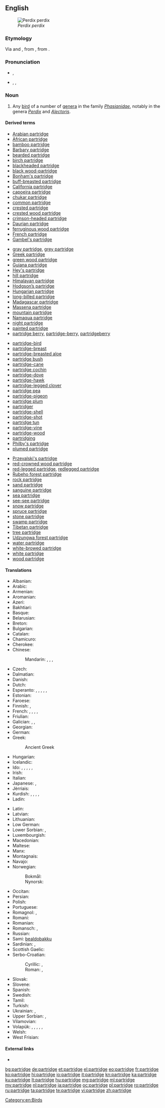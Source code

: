 ==English==
[[File:Perdix perdix (Marek Szczepanek).jpg|thumb|''Perdix perdix'']]

===Etymology===
Via {{etyl|enm}} and {{etyl|fro}}, from {{etyl|la}} {{term|perdix|perdīx|partridge|lang=la}}, from {{etyl|grc}} {{term|πέρδιξ||partridge|tr=perdix|lang=grc}}.

===Pronunciation===
* {{a|UK}} {{IPA|/ˈpɑːtrɪd͡ʒ/}}, {{X-SAMPA|/"pA:trIdZ/}}
* {{a|US}} {{enPR|pärʹtrĭj}}, {{IPA|/ˈpɑrtrɪd͡ʒ/}}, {{X-SAMPA|/"pArtrIdZ/}}

===Noun===
{{en-noun|pl2=partridge}}

# Any [[bird]] of a number of [[genera]] in the family ''[[Phasianidae]]'', notably in the genera ''[[Perdix]]'' and ''[[Alectoris]]''.

====Derived terms====
{{rel-top4|terms derived from ''partridge''}}
* [[Arabian partridge]]
* [[African partridge]]
* [[bamboo partridge]]
* [[Barbary partridge]]
* [[bearded partridge]]
* [[birch partridge]]
* [[blackheaded partridge]]
* [[black wood-partridge]]
* [[Bonham's partridge]]
* [[buff-breasted partridge]]
* [[California partridge]]
* [[capoeira partridge]]
* [[chukar partridge]]
* [[common partridge]]
* [[crested partridge]]
* [[crested wood partridge]]
* [[crimson-headed partridge]]
* [[Daurian partridge]]
* [[ferruginous wood partridge]]
* [[French partridge]]
* [[Gambel's partridge]]
{{rel-mid4}}
* [[gray partridge]], [[grey partridge]]
* [[Greek partridge]]
* [[green wood partridge]]
* [[Guiana partridge]]
* [[Hey's partridge]]
* [[hill partridge]]
* [[Himalayan partridge]]
* [[Hodgson’s partridge]]
* [[Hungarian partridge]]
* [[long-billed partridge]]
* [[Madagascar partridge]]
* [[Massena partridge]]
* [[mountain partridge]]
* [[Namaqua partridge]]
* [[night partridge]]
* [[painted partridge]]
* [[partridge berry]], [[partridge-berry]], [[partridgeberry]]
{{rel-mid4}}
* [[partridge-bird]]
* [[partridge-breast]]
* [[partridge-breasted aloe]]
* [[partridge bush]]
* [[partridge-cane]]
* [[partridge cochin]]
* [[partridge-dove]]
* [[partridge-hawk]]
* [[partridge-legged clover]]
* [[partridge pea]]
* [[partridge-pigeon]]
* [[partridge plum]]
* [[partridger]]
* [[partridge-shell]]
* [[partridge-shot]]
* [[partridge tun]]
* [[partridge-vine]]
* [[partridge-wood]]
* [[partridging]]
* [[Philby's partridge]]
* [[plumed partridge]]
{{rel-mid4}}
* [[Przevalski's partridge]]
* [[red-crowned wood partridge]]
* [[red-legged partridge]], [[redlegged partridge]]
* [[Rubeho forest partridge]]
* [[rock partridge]]
* [[sand partridge]]
* [[sanguine partridge]]
* [[sea partridge]]
* [[see-see partridge]]
* [[snow partridge]]
* [[spruce partridge]]
* [[stone partridge]]
* [[swamp partridge]]
* [[Tibetan partridge]]
* [[tree partridge]]
* [[Udzungwa forest partridge]]
* [[water partridge]]
* [[white-browed partridge]]
* [[white partridge]]
* [[wood partridge]]
{{rel-bottom}}

====Translations====
{{trans-top|any bird of the genera ''Perdix'' or ''Alectoris''}}
* Albanian: {{t-|sq|thëllëzë}}
* Arabic: {{t-|ar|الحجل|m|tr=al-Hájal|sc=Arab}}
* Armenian: {{t-|hy|կաքավ|tr=kak'av}}
* Aromanian: {{t-|rup|piturniclje}}
* Azeri: {{t+|az|kəklik}}
* Bakhtiari: {{tø|bqi|کوگ|sc=fa-Arab}}
* Basque: {{t+|eu|eper}}
* Belarusian: {{t-|be|курапатка|f}}
* Breton: {{t-|br|klujar c’hris}}
* Bulgarian: {{t+|bg|яребица|f|tr=jarebica}}
* Catalan: {{t-|ca|perdiu|f}}
* Chamicuro: {{tø|ccc|s̈honoto}}
* Cherokee: {{t-|chr|ᎫᏇ|tr=guque|sc=Cher}}
* Chinese:
*: Mandarin: {{t|cmn|鷓鴣|sc=Hani}}, {{t|cmn|鹧鸪|tr=zhègū|sc=Hani}}, {{t|cmn|石雞|sc=Hani}}, {{t|cmn|石鸡|tr=shíjī|sc=Hani}}
* Czech: {{t-|cs|koroptev|f}}
* Dalmatian: {{tø|dlm|pernaica|f}}
* Danish: {{t+|da|agerhøne|c}}
* Dutch: {{t+|nl|patrijs|f}}
* Esperanto: {{qualifier|♂♀}} {{t-|eo|perdriko}}, {{qualifier|♂}} {{t-|eo|virperdriko}}, {{qualifier|♂♀}} {{t-|eo|perdrikino}}, {{qualifier|♂♀ offspring}} {{t-|eo|perdrikido}}, {{qualifier|♂ offspring}} {{t-|eo|virperdrikido}}, {{qualifier|♀ offspring}} {{t-|eo|perdrikidino}}
* Estonian: {{t-|et|nurmkana}}
* Faroese: {{t-|fo|akurhøna|f}}
* Finnish: {{qualifier|Perdix}} {{t+|fi|peltopyy}}, {{qualifier|Alectoria}} {{t+|fi|punapyy}}
* French: {{t+|fr|perdrix|f}}, {{t-|fr|mâle de la perdrix|m}}, {{t-|fr|femelle de la perdrix|f}}, {{qualifier|♂}} {{t+|fr|garbon|f}}, {{qualifier|offspring}} {{t+|fr|perdreau|m}}
* Friulian: {{tø|fur|pernîs}}
* Galician: {{t-|gl|perdiz charra|f}}, {{t-|gl|perdiz charrela|f}}, {{t-|gl|charrela|f}}
* Georgian: {{t+|ka|კაკაბი|tr=kakabi|sc=Geor}}
* German: {{t+|de|Rebhuhn|n}}
* Greek: {{t+|el|πέρδικα|f|tr=pérdika}}
*: Ancient Greek {{tø|grc|πέρδιξ}}
* Hungarian: {{t+|hu|fogoly}}
* Icelandic: {{t-|is|akurhæna|f}}
* Ido: {{qualifier|♂♀}} {{t+|io|perdriko}}, {{qualifier|♂}} {{t-|io|perdrikulo}}, {{qualifier|♂♀}} {{t-|io|perdrikino}}, {{qualifier|♂♀ offspring}} {{t+|io|perdrikyuno}}, {{qualifier|♂ offspring}} {{t-|io|perdrikyunulo}}, {{qualifier|♀ offspring}} {{t-|io|perdrikyunino}}
* Irish: {{t-|ga|patraisc}}
* Italian: {{t+|it|pernice|f}}
* Japanese: {{t-|ja|ヤマウズラ|tr=yamauzura|sc=Jpan}}, {{t-|ja|鷓鴣|tr=やまうずら, yamauzura|sc=Jpan}}
* Jèrriais: {{tø|roa-jer|pèrdrix|f}}
* Kurdish: {{qualifier|generic}} {{t+|ku|kew|m}}, {{qualifier|♀}} {{t+|ku|mêkew|f}}, {{qualifier|♂}} {{t+|ku|nêrekew|m}}, {{qualifier|young}} {{t+|ku|çêlekew|m|f}}, {{t+|ku|که‌و|sc=ku-Arab}}
* Ladin: {{tø|lld|gialina da mont|f}}
{{trans-mid}}
* Latin: {{t-|la|perdix|alt=perdīx|m|f}}
* Latvian: {{t-|lv|laukirbe}}
* Lithuanian: {{t+|lt|kurapka}}
* Low German: {{t-|nds|Rapphohn|n}}
* Lower Sorbian: {{tø|dsb|kurwota|f}}, {{tø|dsb|kurwotka|f}}
* Luxembourgish: {{t-|lb|Feldhong|n}}
* Macedonian: {{t-|mk|еребица|f|tr=erébica}}
* Maltese: {{t-|mt|ħaġla|f}}
* Manx: {{t-|gv|patrag}}
* Montagnais: {{tø|moe|pineu}}
* Navajo: {{tø|nv|naaʼahóóhaiłbáhí}}
* Norwegian:
*: Bokmål: {{t-|no|rapphøne|m|f}}
*: Nynorsk: {{t-|nn|rapphøne|f}}
* Occitan: {{t+|oc|perditz|m}}
* Persian: {{t+|fa|تیهو|tr=tihu|sc=fa-Arab}}
* Polish: {{t+|pl|kuropatwa|f}}
* Portuguese: {{t+|pt|perdiz|f}}
* Romagnol: {{tø|rgn|parniz|f}}, {{tø|rgn|sterna|f}}
* Romani: {{tø|rom|divlio-kaini|f}}
* Romanian: {{t+|ro|potârniche}}
* Romansch: {{t-|rm|pernisch}}, {{t-|rm|pernisch grischa}}
* Russian: {{t+|ru|куропатка|f|tr=kuropátka}}
* Sami: [[bealdobakku]]
* Sardinian: {{t-|sc|perdixi cixinali}}, {{t-|sc|perdighe d’abba}}
* Scottish Gaelic: {{t-|gd|peurtag}}
* Serbo-Croatian:
*: Cyrillic: {{t-|sh|јаребица|f}}, {{t-|sh|сквржуља|f}}
*: Roman: {{t-|sh|jarebica|f}}, {{t-|sh|skvržulja|f}}
* Slovak: {{t-|sk|jarabica|f}}
* Slovene: {{t+|sl|jerebica|f}}
* Spanish: {{t+|es|perdiz|f}}
* Swedish: {{t+|sv|rapphöna|c}}
* Tamil: {{t+|ta|கௌதாரி|tr=kautāti|sc=Taml}}
* Turkish: {{t+|tr|keklik}}
* Ukrainian: {{t-|uk|куріпка сіра|f|tr=kuripka sira}}, {{t-|uk|сiра курiпка|f|tr=sira kuripka}}
* Upper Sorbian: {{t-|hsb|kurotwa|f}}, {{t-|hsb|kurwota|f}}
* Vilamovian: {{tø|wym|raubhün}}
* Volapük: {{qualifier|♂♀}} {{t+|vo|pädrit}}, {{qualifier|♂}} {{t-|vo|hipädrit}}, {{qualifier|♀}} {{t-|vo|jipädrit}}, {{qualifier|♂♀ offspring}} {{t-|vo|pädritül}}, {{qualifier|♂ offspring}} {{t-|vo|hipädritül}}, {{qualifier|♀ offspring}} {{t-|vo|jipädritül}}
* Welsh: {{t-|cy|petrisen}}
* West Frisian: {{t-|fy|patriis}}
{{trans-bottom}}

====External links====
* {{pedialite}}

[[Category:en:Birds]]

[[bg:partridge]]
[[de:partridge]]
[[et:partridge]]
[[el:partridge]]
[[eo:partridge]]
[[fr:partridge]]
[[ko:partridge]]
[[hi:partridge]]
[[io:partridge]]
[[it:partridge]]
[[kn:partridge]]
[[ka:partridge]]
[[ku:partridge]]
[[lt:partridge]]
[[hu:partridge]]
[[mg:partridge]]
[[ml:partridge]]
[[my:partridge]]
[[nl:partridge]]
[[ja:partridge]]
[[oc:partridge]]
[[pl:partridge]]
[[ro:partridge]]
[[ru:partridge]]
[[ta:partridge]]
[[te:partridge]]
[[vi:partridge]]
[[zh:partridge]]